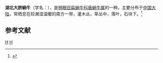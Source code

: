 {{Speciesbox
| genus = Aegista
| species = hupeana
| authority = (Gredler, 1886)
}}
'''湖北大脐蜗牛'''（学名：''{{lang|la|Aegista hupeana}}''），是[[柄眼目|柄眼目]][[扁蜗牛科|扁蜗牛科]][[盾蜗牛属|盾蜗牛属]]的一种。主要分布于[[中国大陆|中国大陆]]，常栖息在较潮湿温暖的南方一带，灌木丛，草丛中，落叶，石块下。<ref>{{cite web|url=http://shell.sinica.edu.tw/chinese/shellbase_detail.php?science_no=5487|title=国际贝库：湖北大脐蜗牛|publisher=台湾贝类资料库|accessdate=2009-08-11|archive-date=2016-03-04|archive-url=https://web.archive.org/web/20160304111053/http://shell.sinica.edu.tw/chinese/shellbase_detail.php?science_no=5487|dead-url=no}}</ref>

== 参考文献 ==
{{reflist}}
{{taxonbar}}

[[Category:1886年描述的动物|H]]
[[Category:盾蜗牛属|H]]